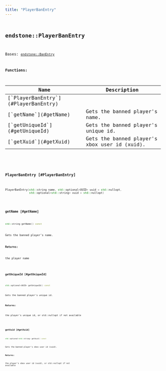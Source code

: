 ```yaml
---
title: "PlayerBanEntry"
---
```


## <code className="doc-symbol doc-symbol-class"/> endstone::PlayerBanEntry




Bases: [`endstone::BanEntry`](ban_entry)
















**Functions:**

<table>
<thead>
   <tr>
      <th>Name</th>
      <th>Description</th>
   </tr>
</thead>
<tbody>
<tr key="classendstone_1_1_player_ban_entry_1a033dd3ac9645d20c4b51d569ccc9cf77">
    <td>[`PlayerBanEntry`](#PlayerBanEntry)</td>
    <td></td>
</tr>
<tr key="classendstone_1_1_player_ban_entry_1a896cb5a70c13eaae3274577097a4c8be">
    <td>[`getName`](#getName)</td>
    <td>Gets the banned player's name.</td>
</tr>
<tr key="classendstone_1_1_player_ban_entry_1aa8aceaaecf33187241f042e1ae0a9e35">
    <td>[`getUniqueId`](#getUniqueId)</td>
    <td>Gets the banned player's unique id.</td>
</tr>
<tr key="classendstone_1_1_player_ban_entry_1a28bafcfc774eb95548936c79ca407ebf">
    <td>[`getXuid`](#getXuid)</td>
    <td>Gets the banned player's xbox user id (xuid).</td>
</tr>
</tbody>
</table>

### <code className="doc-symbol doc-symbol-function"/> PlayerBanEntry [#PlayerBanEntry]

```cpp
PlayerBanEntry(std::string name, std::optional<UUID> uuid = std::nullopt,
               std::optional<std::string> xuid = std::nullopt)
```
### <code className="doc-symbol doc-symbol-function"/> getName [#getName]

```cpp
std::string getName() const
```

Gets the banned player's name.





**Returns:**

the player name 





        
### <code className="doc-symbol doc-symbol-function"/> getUniqueId [#getUniqueId]

```cpp
std::optional<UUID> getUniqueId() const
```

Gets the banned player's unique id.





**Returns:**

the player's unique id, or std::nullopt if not available 





        
### <code className="doc-symbol doc-symbol-function"/> getXuid [#getXuid]

```cpp
std::optional<std::string> getXuid() const
```

Gets the banned player's xbox user id (xuid).





**Returns:**

the player's xbox user id (xuid), or std::nullopt if not available 





        